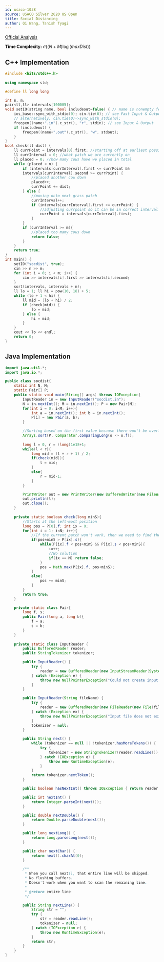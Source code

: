 ```yaml
---
id: usaco-1038
source: USACO Silver 2020 US Open
title: Social Distancing
author: Qi Wang, Tanish Tyagi
---
```



[Official Analysis](http://www.usaco.org/current/data/sol_socdist_silver_open20.html)

**Time Complexity:** $\mathcal{O}((N+M)\log (maxDist))$

<LanguageSection>
    
<CPPSection>

## C++ Implementation

```cpp
#include <bits/stdc++.h>
    
using namespace std;

#define ll long long

int n, m;
pair<ll,ll> intervals[100005];
void setIO(string name, bool includeout=false) { // name is nonempty for USACO file I/O
    ios_base::sync_with_stdio(0); cin.tie(0); // see Fast Input & Output
    // alternatively, cin.tie(0)->sync_with_stdio(0);
    freopen((name+".in").c_str(), "r", stdin); // see Input & Output
    if (includeout) {
        freopen((name+".out").c_str(), "w", stdout);
    }
}
bool check(ll dist) {
    ll currPoint = intervals[0].first; //starting off at earliest possible point
    ll currInterval = 0; //what patch we are currently on
    ll placed = 0; //how many cows have we placed in total
    while (placed < n) {
        if (intervals[currInterval].first <= currPoint && 
        intervals[currInterval].second >= currPoint) {
            //placed another cow down
            placed++;
            currPoint += dist;
        } else {
            //moving onto next grass patch
            currInterval++;
            if (intervals[currInterval].first >= currPoint) {
                //adjusting currpoint so it can be in correct interval (if needed)
                currPoint = intervals[currInterval].first;
            }
        }
        if (currInterval >= m){
            //placed too many cows down
            return false;
        }
    }
    return true;
}
int main() {
    setIO("socdist", true);
    cin >> n >> m;
    for (int i = 0; i < m; i++) {
        cin >> intervals[i].first >> intervals[i].second;
    }
    sort(intervals, intervals + m);
    ll lo = 1; ll hi = pow(10, 18) + 5;
    while (lo + 1 < hi) {
        ll mid = (lo + hi) / 2;
        if (check(mid)) {
            lo = mid;
        } else {
            hi = mid;
        }
    }
    cout << lo << endl;
    return 0;
}
```

</CPPSection>

<JavaSection>

## Java Implementation

```java
import java.util.*;
import java.io.*;

public class socdist{
    static int N, M;
    static Pair[] P;
    public static void main(String[] args) throws IOException{
        InputReader in = new InputReader("socdist.in");
        N = in.nextInt(); M = in.nextInt(); P = new Pair[M];
        for(int i = 0; i<M; i++){
            int a = in.nextInt(); int b = in.nextInt();
            P[i] = new Pair(a, b);
        }

        //Sorting based on the first value because there won't be overlapping intervals
        Arrays.sort(P, Comparator.comparingLong(o -> o.f));
        
        long l = 0, r = (long)1e18+1;
        while(l < r){
            long mid = (l + r + 1) / 2;
            if(check(mid)){
                l = mid;
            }
            else{
                r = mid-1;
            }
        }

        PrintWriter out = new PrintWriter(new BufferedWriter(new FileWriter("socdist.out")));
        out.println(l);
        out.close();
    }
    
    private static boolean check(long minS){
        //Starts at the left-most position
        long pos = P[0].f; int ix = 0;
        for(int i = 1; i<N; i++){
            //If the current patch won't work, then we need to find the next closest patch that does.
            if(pos+minS > P[ix].s){
                while(P[ix].f < pos+minS && P[ix].s < pos+minS){
                    ix++;
                    //No solution
                    if(ix == M) return false;
                }
                pos = Math.max(P[ix].f, pos+minS);
            }
            else{
                pos += minS;
            }
        }
        return true;
    }

    private static class Pair{
        long f, s;
        public Pair(long a, long b){
            f = a;
            s = b;
        }
    }
    
    private static class InputReader {
        public BufferedReader reader;
        public StringTokenizer tokenizer;

        public InputReader() {
            try {
                reader = new BufferedReader(new InputStreamReader(System.in), 32768);
            } catch (Exception e) {
                throw new NullPointerException("Could not create input stream");
            }
        }

        public InputReader(String fileName) {
            try {
                reader = new BufferedReader(new FileReader(new File(fileName)), 32768);
            } catch (Exception ex) {
                throw new NullPointerException("Input file does not exist! Put it in the project folder.");
            }
            tokenizer = null;
        }

        public String next() {
            while (tokenizer == null || !tokenizer.hasMoreTokens()) {
                try {
                    tokenizer = new StringTokenizer(reader.readLine());
                } catch (IOException e) {
                    throw new RuntimeException(e);
                }
            }
            return tokenizer.nextToken();
        }

        public boolean hasNextInt() throws IOException { return reader.ready(); }

        public int nextInt() {
            return Integer.parseInt(next());
        }

        public double nextDouble() {
            return Double.parseDouble(next());
        }

        public long nextLong() {
            return Long.parseLong(next());
        }

        public char nextChar() {
            return next().charAt(0);
        }

        /**
         * When you call next(), that entire line will be skipped.
         * No flushing buffers.
         * Doesn't work when you want to scan the remaining line.
         *
         * @return entire line
         */

        public String nextLine() {
            String str = "";
            try {
                str = reader.readLine();
                tokenizer = null;
            } catch (IOException e) {
                throw new RuntimeException(e);
            }
            return str;
        }
    }
}

```
</JavaSection>
</LanguageSection>
